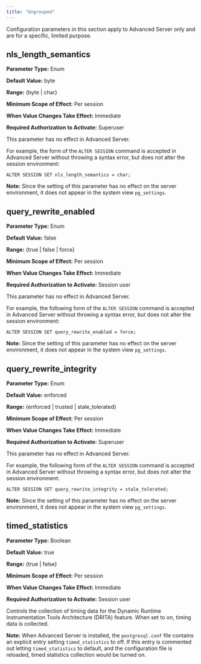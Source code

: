 ```yaml
---
title: "Ungrouped"
---
```


<div id="ungrouped" class="registered_link"></div>

Configuration parameters in this section apply to Advanced Server only and are for a specific, limited purpose.

## nls_length_semantics

**Parameter Type:** Enum

**Default Value:** byte

**Range:** {byte \| char}

**Minimum Scope of Effect:** Per session

**When Value Changes Take Effect:** Immediate

**Required Authorization to Activate:** Superuser

This parameter has no effect in Advanced Server.

For example, the form of the `ALTER SESSION` command is accepted in Advanced Server without throwing a syntax error, but does not alter the session environment:

```text
ALTER SESSION SET nls_length_semantics = char;
```

**Note:** Since the setting of this parameter has no effect on the server environment, it does not appear in the system view `pg_settings`.

## query_rewrite_enabled

**Parameter Type:** Enum

**Default Value:** false

**Range:** {true \| false \| force}

**Minimum Scope of Effect:** Per session

**When Value Changes Take Effect:** Immediate

**Required Authorization to Activate:** Session user

This parameter has no effect in Advanced Server.

For example, the following form of the `ALTER SESSION` command is accepted in Advanced Server without throwing a syntax error, but does not alter the session environment:

```text
ALTER SESSION SET query_rewrite_enabled = force;
```

**Note:** Since the setting of this parameter has no effect on the server environment, it does not appear in the system view `pg_settings`.

## query_rewrite_integrity

**Parameter Type:** Enum

**Default Value:** enforced

**Range:** {enforced \| trusted \| stale_tolerated}

**Minimum Scope of Effect:** Per session

**When Value Changes Take Effect:** Immediate

**Required Authorization to Activate:** Superuser

This parameter has no effect in Advanced Server.

For example, the following form of the `ALTER SESSION` command is accepted in Advanced Server without throwing a syntax error, but does not alter the session environment:

```text
ALTER SESSION SET query_rewrite_integrity = stale_tolerated;
```

**Note:** Since the setting of this parameter has no effect on the server environment, it does not appear in the system view `pg_settings`.

## timed_statistics

**Parameter Type:** Boolean

**Default Value:** true

**Range:** {true \| false}

**Minimum Scope of Effect:** Per session

**When Value Changes Take Effect:** Immediate

**Required Authorization to Activate:** Session user

Controls the collection of timing data for the Dynamic Runtime Instrumentation Tools Architecture (DRITA) feature. When set to on, timing data is collected.

**Note:** When Advanced Server is installed, the `postgresql.conf` file contains an explicit entry setting `timed_statistics` to off. If this entry is commented out letting `timed_statistics` to default, and the configuration file is reloaded, timed statistics collection would be turned on.
